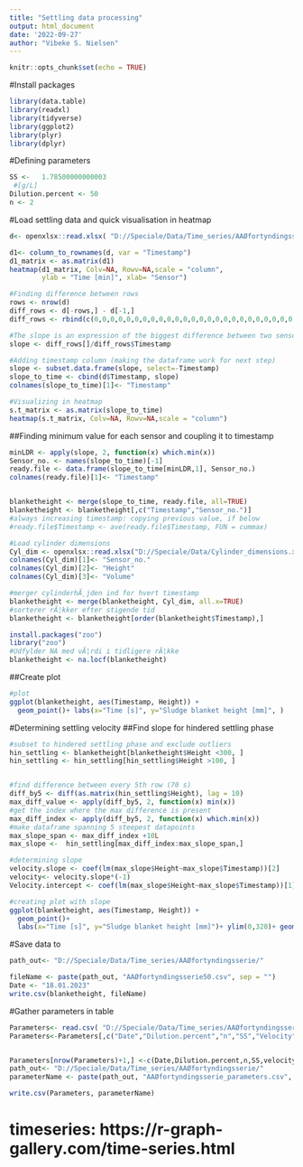 ---
title: "Settling data processing"
output: html_document
date: '2022-09-27'
author: "Vibeke S. Nielsen"
---

```{r setup, include=FALSE}
knitr::opts_chunk$set(echo = TRUE)
```


#Install packages
```{r}
library(data.table)
library(readxl)
library(tidyverse)
library(ggplot2)
library(plyr)
library(dplyr)


```

#Defining parameters
```{r}
SS <-   1.78500000000003
 #[g/L]
Dilution.percent <- 50
n <- 2


```




#Load settling data and quick visualisation in heatmap
```{r}
d<- openxlsx::read.xlsx( "D://Speciale/Data/Time_series/AAØfortyndingsserie/DATALOGaaø_hastighed18.01.xlsx", sheet = "50")

```




```{r}
d1<- column_to_rownames(d, var = "Timestamp")
d1_matrix <- as.matrix(d1)
heatmap(d1_matrix, Colv=NA, Rowv=NA,scale = "column", 
        ylab = "Time [min]", xlab= "Sensor")

#Finding difference between rows
rows <- nrow(d)
diff_rows <- d[-rows,] - d[-1,]
diff_rows <- rbind(c(0,0,0,0,0,0,0,0,0,0,0,0,0,0,0,0,0,0,0,0,0,0,0,0,0,0,0), diff_rows)

#The slope is an expression of the biggest difference between two sensor measurements. The slope is found by dividing with time difference
slope <- diff_rows[]/diff_rows$Timestamp

#Adding timestamp column (making the dataframe work for next step)
slope <- subset.data.frame(slope, select=-Timestamp)
slope_to_time <- cbind(d$Timestamp, slope)
colnames(slope_to_time)[1]<- "Timestamp"

#Visualizing in heatmap
s.t_matrix <- as.matrix(slope_to_time)
heatmap(s.t_matrix, Colv=NA, Rowv=NA,scale = "column")
```

##Finding minimum value for each sensor and coupling it to timestamp
```{r}
minLDR <- apply(slope, 2, function(x) which.min(x))
Sensor_no. <- names(slope_to_time)[-1]
ready.file <- data.frame(slope_to_time[minLDR,1], Sensor_no.)
colnames(ready.file)[1]<- "Timestamp"


blanketheight <- merge(slope_to_time, ready.file, all=TRUE)
blanketheight <- blanketheight[,c("Timestamp","Sensor_no.")]
#always increasing timestamp: copying previous value, if below
#ready.file$Timestamp <- ave(ready.file$Timestamp, FUN = cummax)

#Load cylinder dimensions
Cyl_dim <- openxlsx::read.xlsx("D://Speciale/Data/Cylinder_dimensions.xlsx")
colnames(Cyl_dim)[1]<- "Sensor_no."
colnames(Cyl_dim)[2]<- "Height"
colnames(Cyl_dim)[3]<- "Volume"

#merger cylinderhÃ¸jden ind for hvert timestamp
blanketheight <- merge(blanketheight, Cyl_dim, all.x=TRUE)
#sorterer rÃ¦kker efter stigende tid
blanketheight <- blanketheight[order(blanketheight$Timestamp),]

install.packages("zoo")              
library("zoo") 
#Udfylder NA med vÃ¦rdi i tidligere rÃ¦kke
blanketheight <- na.locf(blanketheight)
```
##Create plot
```{r}
#plot 
ggplot(blanketheight, aes(Timestamp, Height)) + 
  geom_point()+ labs(x="Time [s]", y="Sludge blanket height [mm]", )

```


#Determining settling velocity
##Find slope for hindered settling phase 
```{r}
#subset to hindered settling phase and exclude outliers
hin_settling <- blanketheight[blanketheight$Height <300, ]
hin_settling <- hin_settling[hin_settling$Height >100, ]


#find difference between every 5th row (70 s)
diff_by5 <- diff(as.matrix(hin_settling$Height), lag = 10)
max_diff_value <- apply(diff_by5, 2, function(x) min(x))
#get the index where the max difference is present
max_diff_index <- apply(diff_by5, 2, function(x) which.min(x))
#make dataframe spanning 5 steepest datapoints
max_slope_span <- max_diff_index +10L
max_slope <-  hin_settling[max_diff_index:max_slope_span,]

#determining slope
velocity.slope <- coef(lm(max_slope$Height~max_slope$Timestamp))[2]
velocity<- velocity.slope*(-1)
Velocity.intercept <- coef(lm(max_slope$Height~max_slope$Timestamp))[1]

#creating plot with slope
ggplot(blanketheight, aes(Timestamp, Height)) + 
  geom_point()+ 
  labs(x="Time [s]", y="Sludge blanket height [mm]")+ ylim(0,320)+ geom_abline(intercept = Velocity.intercept, slope = velocity.slope,color="blue")

```



#Save data to
```{r}
path_out<- "D://Speciale/Data/Time_series/AAØfortyndingsserie/"

fileName <- paste(path_out, "AAØfortyndingsserie50.csv", sep = "")
Date <- "18.01.2023"
write.csv(blanketheight, fileName)
```



#Gather parameters in table
```{r}
Parameters<- read.csv( "D://Speciale/Data/Time_series/AAØfortyndingsserie/AAØfortyndingsserie_parameters.csv")
Parameters<-Parameters[,c("Date","Dilution.percent","n","SS","Velocity","velocity.slope", "Velocity.intercept")]


Parameters[nrow(Parameters)+1,] <-c(Date,Dilution.percent,n,SS,velocity, velocity.slope, Velocity.intercept)
path_out<- "D://Speciale/Data/Time_series/AAØfortyndingsserie/"
parameterName <- paste(path_out, "AAØfortyndingsserie_parameters.csv", sep = "")


```



```{r}
write.csv(Parameters, parameterName)
```



# timeseries: https://r-graph-gallery.com/time-series.html
